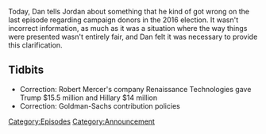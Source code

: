{{DEFAULTSORT:
    #_EPISODE_0041S:Spiritual Correction
}}{{Episode
    | title           = Spiritual Correction
    | caption         = Listen to this episode on [https://knowledgefight.libsyn.com/knowledge-fight-spiritual-correction Libsyn] [https://open.spotify.com/episode/3Zvt5UWPF1412C8D7MQrTb Spotify]
    | episodeNumber   = S003
    | length          = 00:05:29
    | airDate         = May 17, 2017
    | episodeType     = [[:Category:Announcement|Announcement]]
    | previousEpisode = [[41: May 12, 2017]]
    | nextEpisode     = [[42: March 11, 2014]]
}}

{{Stub}}

Today, Dan tells Jordan about something that he kind of got wrong on the last episode regarding campaign donors in the 2016 election. It wasn't incorrect information, as much as it was a situation where the way things were presented wasn't entirely fair, and Dan felt it was necessary to provide this clarification.

==Tidbits==

*Correction: Robert Mercer's company Renaissance Technologies gave Trump $15.5 million and Hillary $14 million
*Correction: Goldman-Sachs contribution policies

[[Category:Episodes]]
[[Category:Announcement]]
